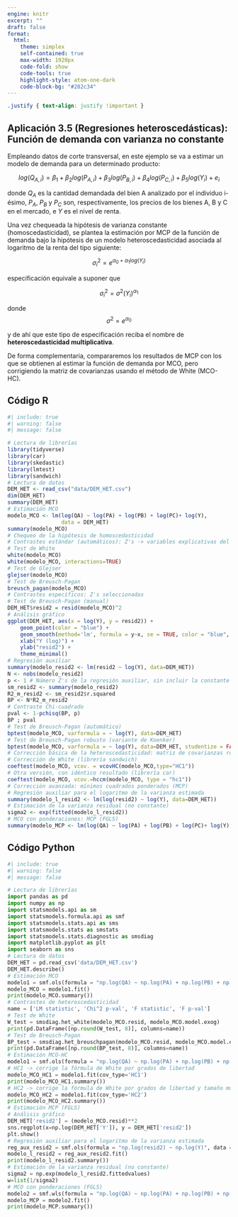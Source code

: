 ```yaml
---
engine: knitr
excerpt: ""
draft: false
format: 
  html:
    theme: simplex
    self-contained: true
    max-width: 1920px
    code-fold: show
    code-tools: true
    highlight-style: atom-one-dark
    code-block-bg: "#282c34"
---
```


```css
.justify { text-align: justify !important }
```

::: justify
# Aplicación 3.5 (Regresiones heteroscedásticas): Función de demanda con varianza no constante {.unnumbered}

Empleando datos de corte transversal, en este ejemplo se va a estimar un modelo de demanda para un determinado producto:

$$log(Q_{A,i}) = \beta_1 + \beta_2 log(P_{A,i}) + \beta_3 log(P_{B,i}) + \beta_4 log(P_{C,i}) + \beta_5 log(Y_{i}) + e_{i}$$

donde $Q_{A}$ es la cantidad demandada del bien A analizado por el individuo i-ésimo, $P_{A}$, $P_{B}$ y $P_{C}$ son, respectivamente, los precios de los bienes A, B y C en el mercado, e $Y$ es el nivel de renta.

Una vez chequeada la hipótesis de varianza constante (homoscedasticidad), se plantea la estimación por MCP de la función de demanda bajo la hipótesis de un modelo heteroscedasticidad asociada al logaritmo de la renta del tipo siguiente:

$${σ_i}^2 = e^{α_0 + α_1 log⁡(Y_i)}$$

especificación equivale a suponer que

$${σ_i}^2 = σ^2 (Y_i)^{α_1}$$

donde $$σ^2 = e^{α_0}$$

y de ahí que este tipo de especificación reciba el nombre de **heteroscedasticidad multiplicativa**.

De forma complementaria, compararemos los resultados de MCP con los que se obtienen al estimar la función de demanda por MCO, pero corrigiendo la matriz de covarianzas usando el método de White (MCO-HC).
:::

## Código R {.unnumbered}

```r
#| include: true
#| warning: false
#| message: false

# Lectura de librerías
library(tidyverse)
library(car)
library(skedastic)
library(lmtest)
library(sandwich)
# Lectura de datos
DEM_HET <- read_csv("data/DEM_HET.csv")
dim(DEM_HET)
summary(DEM_HET)
# Estimación MCO
modelo_MCO <- lm(log(QA) ~ log(PA) + log(PB) + log(PC)+ log(Y), 
                 data = DEM_HET)
summary(modelo_MCO)
# Chequeo de la hipótesis de homoscedasticidad
# Contrastes estándar (automáticos): Z's -> variables explicativas del modelo
# Test de White
white(modelo_MCO)
white(modelo_MCO, interactions=TRUE)
# Test de Glejser
glejser(modelo_MCO)
# Test de Breusch-Pagan
breusch_pagan(modelo_MCO)
# Contrastes específicos: Z's seleccionadas
# Test de Breusch-Pagan (manual)
DEM_HET$resid2 = resid(modelo_MCO)^2
# Análisis gráfico
ggplot(DEM_HET, aes(x = log(Y), y = resid2)) +
    geom_point(color = "blue") +
    geom_smooth(method='lm', formula = y~x, se = TRUE, color = "blue", linetype = "dashed") +
    xlab("Y (log)") + 
    ylab("resid2") +
    theme_minimal()
# Regresión auxiliar
summary(modelo_resid2 <- lm(resid2 ~ log(Y), data=DEM_HET))
N <- nobs(modelo_resid2)
p <- 1 # Número Z's de la regresión auxiliar, sin incluir la constante
sm_resid2 <- summary(modelo_resid2)
R2_m_resid2 <- sm_resid2$r.squared
BP <- N*R2_m_resid2
# Contraste Chi-cuadrado
pval <- 1-pchisq(BP, p)
BP ; pval 
# Test de Breusch-Pagan (automático)
bptest(modelo_MCO, varformula = ~ log(Y), data=DEM_HET) 
# Test de Breusch-Pagan robusto (variante de Koenker)
bptest(modelo_MCO, varformula = ~ log(Y), data=DEM_HET, studentize = FALSE)
# Corrección básica de la heteroscedasticidad: matriz de covarianzas robusta (MCO-HC)
# Corrección de White (librería sandwich)
coeftest(modelo_MCO, vcov. = vcovHC(modelo_MCO,type="HC1"))
# Otra versión, con idéntico resultado (librería car)
coeftest(modelo_MCO, vcov.=hccm(modelo_MCO, type = "hc1")) 
# Corrección avanzada: mínimos cuadrados ponderados (MCP)
# Regresión auxiliar para el logaritmo de la varianza estimada
summary(modelo_l_resid2 <- lm(log(resid2) ~ log(Y), data=DEM_HET))
# Estimación de la varianza residual (no constante)
sigma2 <- exp(fitted(modelo_l_resid2))
# MCO con ponderaciones: MCP (FGLS)
summary(modelo_MCP <- lm(log(QA) ~ log(PA) + log(PB) + log(PC)+ log(Y), weights = 1/sigma2, data = DEM_HET))
```

## Código Python {.unnumbered}

```python
#| include: true
#| warning: false
#| message: false

# Lectura de librerías
import pandas as pd
import numpy as np
import statsmodels.api as sm
import statsmodels.formula.api as smf
import statsmodels.stats.api as sms
import statsmodels.stats as smstats
import statsmodels.stats.diagnostic as smsdiag
import matplotlib.pyplot as plt
import seaborn as sns
# Lectura de datos
DEM_HET = pd.read_csv('data/DEM_HET.csv')
DEM_HET.describe()
# Estimación MCO
modelo1 = smf.ols(formula = "np.log(QA) ~ np.log(PA) + np.log(PB) + np.log(PC) + np.log(Y)", data = DEM_HET)
modelo_MCO = modelo1.fit()
print(modelo_MCO.summary())
# Contrastes de heteroscedasticidad
name = ['LM statistic', 'Chi^2 p-val', 'F statistic', 'F p-val']
# Test de White
W_test = smsdiag.het_white(modelo_MCO.resid, modelo_MCO.model.exog)
print(pd.DataFrame([np.round(W_test, 8)], columns=name))
# Test de Breusch-Pagan
BP_test = smsdiag.het_breuschpagan(modelo_MCO.resid, modelo_MCO.model.exog)
print(pd.DataFrame([np.round(BP_test, 8)], columns=name))
# Estimación MCO-HC
modelo1 = smf.ols(formula = "np.log(QA) ~ np.log(PA) + np.log(PB) + np.log(PC) + np.log(Y)", data = DEM_HET)
# HC1 -> corrige la fórmula de White por grados de libertad
modelo_MCO_HC1 = modelo1.fit(cov_type='HC1')
print(modelo_MCO_HC1.summary())
# HC2 -> corrige la fórmula de White por grados de libertad y tamaño muestral pequeño
modelo_MCO_HC2 = modelo1.fit(cov_type='HC2') 
print(modelo_MCO_HC2.summary())
# Estimación MCP (FGLS)
# Análisis gráfico
DEM_HET['resid2'] = (modelo_MCO.resid)**2
sns.regplot(x=np.log(DEM_HET['Y']), y = DEM_HET['resid2'])
plt.show()
# Regresión auxiliar para el logaritmo de la varianza estimada
reg_aux_resid2 = smf.ols(formula = "np.log(resid2) ~ np.log(Y)", data = DEM_HET)
modelo_l_resid2 = reg_aux_resid2.fit()
print(modelo_l_resid2.summary())
# Estimación de la varianza residual (no constante)
sigma2 = np.exp(modelo_l_resid2.fittedvalues)
w=list(1/sigma2)
# MCO con ponderaciones (FGLS)
modelo2 = smf.wls(formula = "np.log(QA) ~ np.log(PA) + np.log(PB) + np.log(PC) + np.log(Y)", weights = w , data = DEM_HET)
modelo_MCP = modelo2.fit()
print(modelo_MCP.summary())
```
